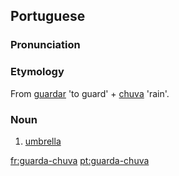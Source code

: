 ==Portuguese==

===Pronunciation===
{{IPA|]/gwaʀdaˈʃuva/}}
===Etymology===
From [[guardar]] 'to guard' + [[chuva]] 'rain'.
===Noun===
# [[umbrella]]

[[fr:guarda-chuva]]
[[pt:guarda-chuva]]